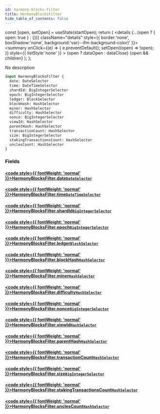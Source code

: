 ```yaml
---
id: harmony-blocks-filter
title: HarmonyBlocksFilter
hide_table_of_contents: false
---
```







  const [open, setOpen] = useState(startOpen);
  return (
    <details {...(open ? { open: true } : {})} className="details" style={{ border:'none', boxShadow:'none', background:'var(--ifm-background-color)' }}>
      <summary
        onClick={(e) => {
          e.preventDefault();
          setOpen((open) => !open);
        }}
        style={{ listStyle:'none' }}
      >
      {open ? dataOpen : dataClose}
      </summary>
      {open && children}
    </details>
  );
};








No description


```graphql
input HarmonyBlocksFilter {
  date: DateSelector
  time: DateTimeSelector
  shardId: BigIntegerSelector
  epoch: BigIntegerSelector
  ledger: BlockSelector
  blockHash: HashSelector
  miner: HashSelector
  difficulty: HashSelector
  nonce: BigIntegerSelector
  viewId: HashSelector
  parentHash: HashSelector
  transactionCount: HashSelector
  size: BigIntegerSelector
  stakingTransactionsCount: HashSelector
  unclesCount: HashSelector
}
```




### Fields

#### [<code style={{ fontWeight: 'normal' }}>HarmonyBlocksFilter.<b>date</b></code>](#)<Bullet />[`DateSelector`](/docs/v1/graphql-reference/inputs/date-selector) <Badge class="badge badge--secondary" text="input"/> 
> 
> 
> 
> 

#### [<code style={{ fontWeight: 'normal' }}>HarmonyBlocksFilter.<b>time</b></code>](#)<Bullet />[`DateTimeSelector`](/docs/v1/graphql-reference/inputs/date-time-selector) <Badge class="badge badge--secondary" text="input"/> 
> 
> 
> 
> 

#### [<code style={{ fontWeight: 'normal' }}>HarmonyBlocksFilter.<b>shardId</b></code>](#)<Bullet />[`BigIntegerSelector`](/docs/v1/graphql-reference/inputs/big-integer-selector) <Badge class="badge badge--secondary" text="input"/> 
> 
> 
> 
> 

#### [<code style={{ fontWeight: 'normal' }}>HarmonyBlocksFilter.<b>epoch</b></code>](#)<Bullet />[`BigIntegerSelector`](/docs/v1/graphql-reference/inputs/big-integer-selector) <Badge class="badge badge--secondary" text="input"/> 
> 
> 
> 
> 

#### [<code style={{ fontWeight: 'normal' }}>HarmonyBlocksFilter.<b>ledger</b></code>](#)<Bullet />[`BlockSelector`](/docs/v1/graphql-reference/inputs/block-selector) <Badge class="badge badge--secondary" text="input"/> 
> 
> 
> 
> 

#### [<code style={{ fontWeight: 'normal' }}>HarmonyBlocksFilter.<b>blockHash</b></code>](#)<Bullet />[`HashSelector`](/docs/v1/graphql-reference/inputs/hash-selector) <Badge class="badge badge--secondary" text="input"/> 
> 
> 
> 
> 

#### [<code style={{ fontWeight: 'normal' }}>HarmonyBlocksFilter.<b>miner</b></code>](#)<Bullet />[`HashSelector`](/docs/v1/graphql-reference/inputs/hash-selector) <Badge class="badge badge--secondary" text="input"/> 
> 
> 
> 
> 

#### [<code style={{ fontWeight: 'normal' }}>HarmonyBlocksFilter.<b>difficulty</b></code>](#)<Bullet />[`HashSelector`](/docs/v1/graphql-reference/inputs/hash-selector) <Badge class="badge badge--secondary" text="input"/> 
> 
> 
> 
> 

#### [<code style={{ fontWeight: 'normal' }}>HarmonyBlocksFilter.<b>nonce</b></code>](#)<Bullet />[`BigIntegerSelector`](/docs/v1/graphql-reference/inputs/big-integer-selector) <Badge class="badge badge--secondary" text="input"/> 
> 
> 
> 
> 

#### [<code style={{ fontWeight: 'normal' }}>HarmonyBlocksFilter.<b>viewId</b></code>](#)<Bullet />[`HashSelector`](/docs/v1/graphql-reference/inputs/hash-selector) <Badge class="badge badge--secondary" text="input"/> 
> 
> 
> 
> 

#### [<code style={{ fontWeight: 'normal' }}>HarmonyBlocksFilter.<b>parentHash</b></code>](#)<Bullet />[`HashSelector`](/docs/v1/graphql-reference/inputs/hash-selector) <Badge class="badge badge--secondary" text="input"/> 
> 
> 
> 
> 

#### [<code style={{ fontWeight: 'normal' }}>HarmonyBlocksFilter.<b>transactionCount</b></code>](#)<Bullet />[`HashSelector`](/docs/v1/graphql-reference/inputs/hash-selector) <Badge class="badge badge--secondary" text="input"/> 
> 
> 
> 
> 

#### [<code style={{ fontWeight: 'normal' }}>HarmonyBlocksFilter.<b>size</b></code>](#)<Bullet />[`BigIntegerSelector`](/docs/v1/graphql-reference/inputs/big-integer-selector) <Badge class="badge badge--secondary" text="input"/> 
> 
> 
> 
> 

#### [<code style={{ fontWeight: 'normal' }}>HarmonyBlocksFilter.<b>stakingTransactionsCount</b></code>](#)<Bullet />[`HashSelector`](/docs/v1/graphql-reference/inputs/hash-selector) <Badge class="badge badge--secondary" text="input"/> 
> 
> 
> 
> 

#### [<code style={{ fontWeight: 'normal' }}>HarmonyBlocksFilter.<b>unclesCount</b></code>](#)<Bullet />[`HashSelector`](/docs/v1/graphql-reference/inputs/hash-selector) <Badge class="badge badge--secondary" text="input"/> 
> 
> 
> 
> 



